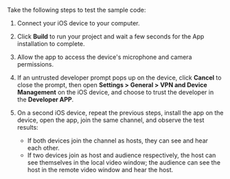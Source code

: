 <PlatformWrapper platform="ios">

Take the following steps to test the sample code:

1. Connect your iOS device to your computer.

1. Click **Build** to run your project and wait a few seconds for the App installation to complete.

1. Allow the app to access the device's microphone and camera permissions.

1. If an untrusted developer prompt pops up on the device, click **Cancel** to close the prompt, then open **Settings > General > VPN and Device Management** on the iOS device, and choose to trust the developer in the **Developer APP**.

1. On a second iOS device, repeat the previous steps, install the app on the device, open the app, join the same channel, and observe the test results:
    * If both devices join the channel as hosts, they can see and hear each other.
    * If two devices join as host and audience respectively, the host can see themselves in the local video window; the audience can see the host in the remote video window and hear the host.

</PlatformWrapper>